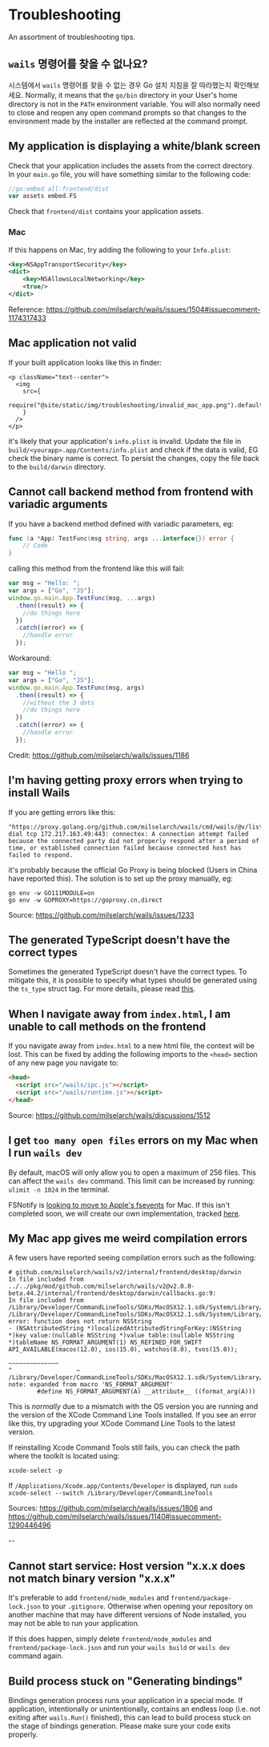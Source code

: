 # Troubleshooting

An assortment of troubleshooting tips.

## `wails` 명령어를 찾을 수 없나요?

시스템에서 `wails` 명령어를 찾을 수 없는 경우 Go 설치 지침을 잘 따라했는지 확인해보세요. Normally, it means that the `go/bin` directory in your User's home directory is not in the `PATH` environment variable. You will also normally need to close and reopen any open command prompts so that changes to the environment made by the installer are reflected at the command prompt.

## My application is displaying a white/blank screen

Check that your application includes the assets from the correct directory. In your `main.go` file, you will have something similar to the following code:

```go
//go:embed all:frontend/dist
var assets embed.FS
```

Check that `frontend/dist` contains your application assets.

### Mac

If this happens on Mac, try adding the following to your `Info.plist`:

```xml
<key>NSAppTransportSecurity</key>
<dict>
    <key>NSAllowsLocalNetworking</key>
    <true/>
</dict>
```

Reference: https://github.com/milselarch/wails/issues/1504#issuecomment-1174317433

## Mac application not valid

If your built application looks like this in finder:

```mdx-code-block
<p className="text--center">
  <img
    src={
      require("@site/static/img/troubleshooting/invalid_mac_app.png").default
    }
  />
</p>
```

it's likely that your application's `info.plist` is invalid. Update the file in `build/<yourapp>.app/Contents/info.plist` and check if the data is valid, EG check the binary name is correct. To persist the changes, copy the file back to the `build/darwin` directory.

## Cannot call backend method from frontend with variadic arguments

If you have a backend method defined with variadic parameters, eg:

```go
func (a *App) TestFunc(msg string, args ...interface{}) error {
    // Code
}
```

calling this method from the frontend like this will fail:

```js
var msg = "Hello: ";
var args = ["Go", "JS"];
window.go.main.App.TestFunc(msg, ...args)
  .then((result) => {
    //do things here
  })
  .catch((error) => {
    //handle error
  });
```

Workaround:

```js
var msg = "Hello ";
var args = ["Go", "JS"];
window.go.main.App.TestFunc(msg, args)
  .then((result) => {
    //without the 3 dots
    //do things here
  })
  .catch((error) => {
    //handle error
  });
```

Credit: https://github.com/milselarch/wails/issues/1186

## I'm having getting proxy errors when trying to install Wails

If you are getting errors like this:

```
"https://proxy.golang.org/github.com/milselarch/wails/cmd/wails/@v/list": dial tcp 172.217.163.49:443: connectex: A connection attempt failed because the connected party did not properly respond after a period of time, or established connection failed because connected host has failed to respond.
```

it's probably because the official Go Proxy is being blocked (Users in China have reported this). The solution is to set up the proxy manually, eg:

```
go env -w GO111MODULE=on
go env -w GOPROXY=https://goproxy.cn,direct
```

Source: https://github.com/milselarch/wails/issues/1233

## The generated TypeScript doesn't have the correct types

Sometimes the generated TypeScript doesn't have the correct types. To mitigate this, it is possible to specify what types should be generated using the `ts_type` struct tag. For more details, please read [this](https://github.com/tkrajina/typescriptify-golang-structs#custom-types).

## When I navigate away from `index.html`, I am unable to call methods on the frontend

If you navigate away from `index.html` to a new html file, the context will be lost. This can be fixed by adding the following imports to the `<head>` section of any new page you navigate to:

```html
<head>
  <script src="/wails/ipc.js"></script>
  <script src="/wails/runtime.js"></script>
</head>
```

Source: https://github.com/milselarch/wails/discussions/1512

## I get `too many open files` errors on my Mac when I run `wails dev`

By default, macOS will only allow you to open a maximum of 256 files. This can affect the `wails dev` command. This limit can be increased by running: `ulimit -n 1024` in the terminal.

FSNotify is [looking to move to Apple's fsevents](https://github.com/fsnotify/fsnotify/issues/11) for Mac. If this isn't completed soon, we will create our own implementation, tracked [here](https://github.com/milselarch/wails/issues/1733).

## My Mac app gives me weird compilation errors

A few users have reported seeing compilation errors such as the following:

```shell
# github.com/milselarch/wails/v2/internal/frontend/desktop/darwin
In file included from ../../pkg/mod/github.com/milselarch/wails/v2@v2.0.0-beta.44.2/internal/frontend/desktop/darwin/callbacks.go:9:
In file included from /Library/Developer/CommandLineTools/SDKs/MacOSX12.1.sdk/System/Library/Frameworks/Foundation.framework/Headers/Foundation.h:12:
/Library/Developer/CommandLineTools/SDKs/MacOSX12.1.sdk/System/Library/Frameworks/Foundation.framework/Headers/NSBundle.h:91:143: error: function does not return NSString
- (NSAttributedString *)localizedAttributedStringForKey:(NSString *)key value:(nullable NSString *)value table:(nullable NSString *)tableName NS_FORMAT_ARGUMENT(1) NS_REFINED_FOR_SWIFT API_AVAILABLE(macos(12.0), ios(15.0), watchos(8.0), tvos(15.0));
                                                         ~~~~~~~~~~~~~~                                                                       ^                  ~
/Library/Developer/CommandLineTools/SDKs/MacOSX12.1.sdk/System/Library/Frameworks/Foundation.framework/Headers/NSObjCRuntime.h:103:48: note: expanded from macro 'NS_FORMAT_ARGUMENT'
        #define NS_FORMAT_ARGUMENT(A) __attribute__ ((format_arg(A)))
```

This is _normally_ due to a mismatch with the OS version you are running and the version of the XCode Command Line Tools installed. If you see an error like this, try upgrading your XCode Command Line Tools to the latest version.

If reinstalling Xcode Command Tools still fails, you can check the path where the toolkit is located using:

`xcode-select -p`

If `/Applications/Xcode.app/Contents/Developer` is displayed, run `sudo xcode-select --switch /Library/Developer/CommandLineTools`

Sources: https://github.com/milselarch/wails/issues/1806 and https://github.com/milselarch/wails/issues/1140#issuecomment-1290446496

--

## Cannot start service: Host version "x.x.x does not match binary version "x.x.x"

It's preferable to add `frontend/node_modules` and `frontend/package-lock.json` to your `.gitignore`. Otherwise when opening your repository on another machine that may have different versions of Node installed, you may not be able to run your application.

If this does happen, simply delete `frontend/node_modules` and `frontend/package-lock.json` and run your `wails build` or `wails dev` command again.

## Build process stuck on "Generating bindings"

Bindings generation process runs your application in a special mode. If application, intentionally or unintentionally, contains an endless loop (i.e. not exiting after `wails.Run()` finished), this can lead to build process stuck on the stage of bindings generation. Please make sure your code exits properly.
